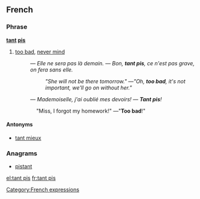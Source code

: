==French==

===Phrase===
'''[[tant]] [[pis]]'''

# [[too bad]], [[never mind]]
#: ''― Elle ne sera pas là demain. ― Bon, '''tant pis''', ce n'est pas grave, on fera sans elle.''
#:: ''"She will not be there tomorrow." ―"Oh, '''too bad''', it's not important, we'll go on without her."''
#: ''― Mademoiselle, j'ai oublié mes devoirs! ― '''Tant pis'''!''
:::: "Miss, I forgot my homework!" ―"'''Too bad'''!"

====Antonyms====
* [[tant mieux#French|tant mieux]]

===Anagrams===
* [[pistant#French|pistant]]

[[Category:French expressions]]

[[el:tant pis]]
[[fr:tant pis]]